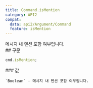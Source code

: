 ```yaml
---
title: Command.isMention
category: API2
compat:
  data: api2/Argument/Command
  feature: isMention
---
```


<Section>
  메시지 내 멘션 포함 여부입니다.
</Section>
<Section>
  ## 구문

  ~~~js
  cmd.isMention;
  ~~~

  <Section>
    ### 값

    `Boolean` - 메시지 내 멘션 포함 여부입니다.
  </Section>
</Section>